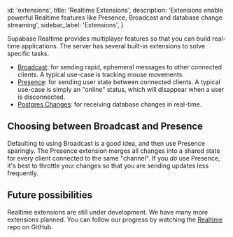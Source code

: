 
  id: 'extensions',
  title: 'Realtime Extensions',
  description:
    'Extensions enable powerful Realtime features like Presence, Broadcast and database change streaming',
  sidebar_label: 'Extensions',
}

Supabase Realtime provides multiplayer features so that you can build real-time applications. The server has several built-in extensions to solve specific tasks.

- [Broadcast](/docs/guides/realtime/broadcast): for sending rapid, ephemeral messages to other connected clients. A typical use-case is tracking mouse movements.
- [Presence](/docs/guides/realtime/presence): for sending user state between connected clients. A typical use-case is simply an "online" status, which will disappear when a user is disconnected.
- [Postgres Changes](/docs/guides/realtime/postgres-changes): for receiving database changes in real-time.

## Choosing between Broadcast and Presence

Defaulting to using Broadcast is a good idea, and then use Presence sparingly. The Presence extension merges all changes into a shared state for every client connected to the same "channel". If you _do_ use Presence, it's best to throttle your changes so that you are sending updates less frequently.

## Future possibilities

Realtime extensions are still under development. We have many more extensions planned. You can follow our progress by watching the [Realtime](https://github.com/supabase/realtime) repo on GitHub.


